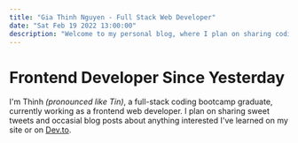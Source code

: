 ```yaml
---
title: "Gia Thinh Nguyen - Full Stack Web Developer"
date: "Sat Feb 19 2022 13:00:00"
description: "Welcome to my personal blog, where I plan on sharing coding tutorials and occasional blog posts on my new career as a web developer since 2021."
---
```


# Frontend Developer Since Yesterday

I'm Thinh _(pronounced like Tin)_, a full-stack coding bootcamp graduate, currently working as a frontend web developer. I plan on sharing sweet tweets and occasial blog posts about
anything interested I've learned on my site or on [Dev.to](https://dev.to/gthinh).
